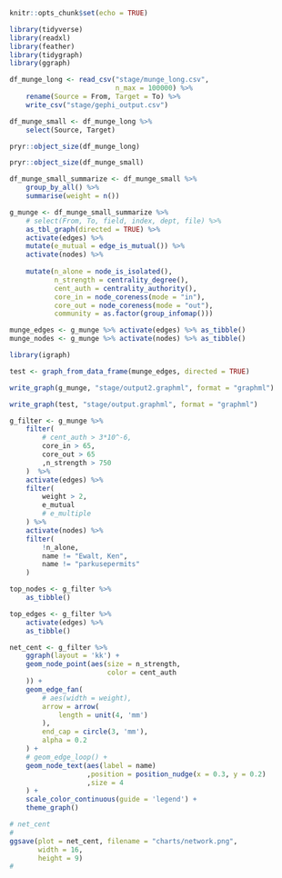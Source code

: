 
```r
knitr::opts_chunk$set(echo = TRUE)
```


```r
library(tidyverse)
library(readxl)
library(feather)
library(tidygraph)
library(ggraph)
```

```r
df_munge_long <- read_csv("stage/munge_long.csv",
                          n_max = 100000) %>%
    rename(Source = From, Target = To) %>%
    write_csv("stage/gephi_output.csv")
```


```r
df_munge_small <- df_munge_long %>%
    select(Source, Target)
```

```r
pryr::object_size(df_munge_long)
```


```r
pryr::object_size(df_munge_small)
```

```r
df_munge_small_summarize <- df_munge_small %>%
    group_by_all() %>%
    summarise(weight = n())
```


```r
g_munge <- df_munge_small_summarize %>%
    # select(From, To, field, index, dept, file) %>%
    as_tbl_graph(directed = TRUE) %>%
    activate(edges) %>%
    mutate(e_mutual = edge_is_mutual()) %>%
    activate(nodes) %>%
    
    mutate(n_alone = node_is_isolated(),
           n_strength = centrality_degree(),
           cent_auth = centrality_authority(),
           core_in = node_coreness(mode = "in"),
           core_out = node_coreness(mode = "out"),
           community = as.factor(group_infomap()))

munge_edges <- g_munge %>% activate(edges) %>% as_tibble()
munge_nodes <- g_munge %>% activate(nodes) %>% as_tibble()
```

```r
library(igraph)
```

```r
test <- graph_from_data_frame(munge_edges, directed = TRUE)

write_graph(g_munge, "stage/output2.graphml", format = "graphml")

write_graph(test, "stage/output.graphml", format = "graphml")
```


```r

g_filter <- g_munge %>%
    filter(
        # cent_auth > 3*10^-6,
        core_in > 65,
        core_out > 65
        ,n_strength > 750
    )  %>%
    activate(edges) %>%
    filter(
        weight > 2,
        e_mutual
        # e_multiple
    ) %>%
    activate(nodes) %>%
    filter(
        !n_alone,
        name != "Ewalt, Ken",
        name != "parkusepermits"
    )

top_nodes <- g_filter %>%
    as_tibble()

top_edges <- g_filter %>%
    activate(edges) %>%
    as_tibble()
```


```r
net_cent <- g_filter %>%
    ggraph(layout = 'kk') +
    geom_node_point(aes(size = n_strength,
                        color = cent_auth
    )) +
    geom_edge_fan(
        # aes(width = weight),
        arrow = arrow(
            length = unit(4, 'mm')
        ),
        end_cap = circle(3, 'mm'),
        alpha = 0.2
    ) +
    # geom_edge_loop() +
    geom_node_text(aes(label = name)
                   ,position = position_nudge(x = 0.3, y = 0.2)
                   ,size = 4
    ) +
    scale_color_continuous(guide = 'legend') +
    theme_graph()

# net_cent
# 
ggsave(plot = net_cent, filename = "charts/network.png",
       width = 16,
       height = 9)
#  
```
